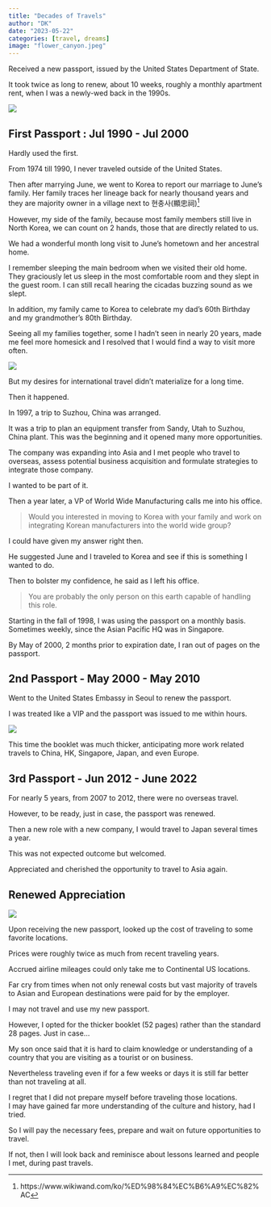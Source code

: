 ---
title: "Decades of Travels"
author: "DK"
date: "2023-05-22"
categories: [travel, dreams]
image: "flower_canyon.jpeg"
---

Received a new passport, issued by the United States Department of State.

It took twice as long to renew, about 10 weeks, roughly a monthly apartment rent, when I was a newly-wed back in the 1990s.

![](flower.jpeg)

## First Passport : Jul 1990 - Jul 2000

Hardly used the first.

From 1974 till 1990, I never traveled outside of the United States.

Then after marrying June, we went to Korea to report our marriage to June's family. 
Her family traces her lineage back for nearly thousand years and they are majority owner in a village next to 현충사(顯忠祠)^[https://www.wikiwand.com/ko/%ED%98%84%EC%B6%A9%EC%82%AC]

However, my side of the family, because most family members still live in North Korea, we can count on 2 hands, those that are directly related to us.

We had a wonderful month long visit to June's hometown and her ancestral home.

I remember sleeping the main bedroom when we visited their old home.  They graciously let us sleep in the most comfortable room and they slept in the guest room.
I can still recall hearing the cicadas buzzing sound as we slept.

In addition, my family came to Korea to celebrate my dad's 60th Birthday and my grandmother's 80th Birthday.

Seeing all my families together, some I hadn't seen in nearly 20 years, made me feel more homesick and I resolved that I would find a way to visit more often.

![](1990_family.jpg)

But my desires for international travel didn't materialize for a long time.

Then it happened.

In 1997, a trip to Suzhou, China was arranged.

It was a trip to plan an equipment transfer from Sandy, Utah to Suzhou, China plant. 
This was the beginning and it opened many more opportunities.

The company was expanding into Asia and I met people who travel to overseas, assess potential business acquisition and formulate strategies to integrate those company.

I wanted to be part of it.

Then a year later, a VP of World Wide Manufacturing calls me into his office.

> Would you interested in moving to Korea with your family and work on integrating Korean manufacturers into the world wide group?

I could have given my answer right then.

He suggested June and I traveled to Korea and see if this is something I wanted to do.

Then to bolster my confidence, he said as I left his office.

> You are probably the only person on this earth capable of handling this role.

Starting in the fall of 1998, I was using the passport on a monthly basis. 
Sometimes weekly, since the Asian Pacific HQ was in Singapore.

By May of 2000, 2 months prior to expiration date, I ran out of pages on the passport.

## 2nd Passport - May 2000 - May 2010

Went to the United States Embassy in Seoul to renew the passport.

I was treated like a VIP and the passport was issued to me within hours.

![](passport2.jpg)

This time the booklet was much thicker, anticipating more work related travels to China, HK, Singapore, Japan, and even Europe.

## 3rd Passport - Jun 2012 - June 2022

For nearly 5 years, from 2007 to 2012, there were no overseas travel.

However, to be ready, just in case, the passport was renewed.

Then a new role with a new company, I would travel to Japan several times a year.

This was not expected outcome but welcomed.

Appreciated and cherished the opportunity to travel to Asia again.

## Renewed Appreciation

![](passport1.jpg)

Upon receiving the new passport, looked up the cost of traveling to some favorite locations.

Prices were roughly twice as much from recent traveling years.

Accrued airline mileages could only take me to Continental US locations.

Far cry from times when not only renewal costs but vast majority of travels to Asian and European destinations were paid for by the employer.

I may not travel and use my new passport.

However, I opted for the thicker booklet (52 pages) rather than the standard 28 pages. 
Just in case...

My son once said that it is hard to claim knowledge or understanding of a country that you are visiting as a tourist or on business.

Nevertheless traveling even if for a few weeks or days it is still far better than not traveling at all.

I regret that I did not prepare myself before traveling those locations.  
I may have gained far more understanding of the culture and history, had I tried.

So I will pay the necessary fees, prepare and wait on future opportunities to travel.

If not, then I will look back and reminisce about lessons learned and people I met, during past travels.
